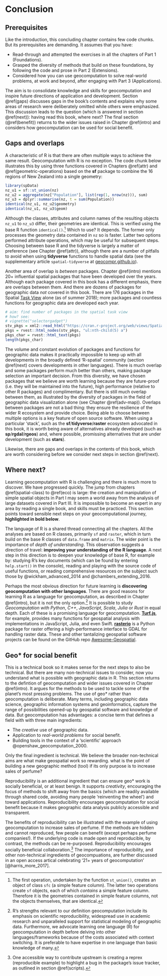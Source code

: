 # Conclusion {#conclusion}

## Prerequisites {-}

Like the introduction, this concluding chapter contains few code chunks.
But its prerequisites are demanding.
It assumes that you have:

- Read-through and attempted the exercises in all the chapters of Part 1 (Foundations).
- Grasped the diversity of methods that build on these foundations, by following the code and prose in Part 2 (Extensions).
- Considered how you can use geocomputation to solve real-world problems, at work and beyond, after engaging with Part 3 (Applications).

The aim is to consolidate knowledge and skills for geocomputation and inspire future directions of application and development.
<!-- Section \@ref(concepts) reviews the content covered in the previous chapters but at a high level. -->
<!-- Previous chapters focus on the details of packages, functions, and arguments needed for geocomputation with R. -->
<!-- This chapter focuses on concepts that recur throughout the book and how they may be useful. -->
Section \@ref(gaps) discusses gaps in the book's contents and explains why some areas of research were deliberately omitted while others were emphasized.
This discussion leads to the question (which is answered in section \@ref(next)): having read this book, where next?
The final section (\@ref(benefit)) returns to the wider issues raised in Chapter \@ref(intro) and considers how geocomputation can be used for social benefit.

<!-- Section \@ref(next) -->

<!-- ## Concepts for geocomputation {#concepts} -->

## Gaps and overlaps {#gaps}

A characteristic of R is that there are often multiple ways to achieve the same result.
Geocomputation with R is no exception.
The code chunk below illustrates this by using three functions covered in Chapters \@ref(attr) and \@ref(geometric-operations)
<!-- from 3 packages (**sf**, base R's **stats** and tidyverse's **dplyr**) -->
based on the **sf** package to combine the 16 regions of New Zealand into a single geometry:

```r
library(spData)
nz_u1 = sf::st_union(nz)
nz_u2 = aggregate(nz["Population"], list(rep(1, nrow(nz))), sum)
nz_u3 = dplyr::summarise(nz, t = sum(Population))
identical(nz_u1, nz_u2$geometry)
identical(nz_u1, nz_u3$geom)
```

Although the classes, attributes and column names of the resulting objects `nz_u1` to `nz_u3` differ, their geometries are identical.
This is verified using the base R function `identical()`.^[
The first operation, undertaken by the function `st_union()`, creates an object of class `sfc` (a simple feature column).
The latter two operations create `sf` objects, each of which *contains* a simple feature column.
Therefore it is the geometries contained in simple feature columns, not the objects themselves, that are identical.
]
Which to use?
It depends.
The former only processes the geometry data contained in `nz` so is faster.
Latter two options performed attribute operations, which may be useful for subsequent steps.
Choosing between base R and the tidyverse is largely a matter of preference (see Chapter \@ref(attr)), although there are a number of pitfalls to avoid when using **tidyverse** functions to handle spatial data (see the supplementary article `spatial-tidyverse` at [geocompr.github.io](https://geocompr.github.io/)).

Another area of overlap is *between* packages.
Chapter \@ref(intro) mentions 20+ influential spatial packages that have been developed over the years.
Although each package covered in this book has a different emphasis, there are overlaps between them.
And there are dozens of packages for geographic data *not* covered in this book.
There are 176 packages in the Spatial [Task View](https://cran.r-project.org/web/views/) alone (as of summer 2018); more packages and countless functions for geographic data are developed each year.

```r
# aim: find number of packages in the spatial task view
# how? see:
# vignette("selectorgadget")
stv_pkgs = xml2::read_html("https://cran.r-project.org/web/views/Spatial.html")
pkgs = rvest::html_nodes(stv_pkgs, "ul:nth-child(5) a")
pkgs_char = rvest::html_text(pkgs)
length(pkgs_char)
```

The volume and constant evolution of packages and functions for geographic data makes it practically impossible to keep up with all developments in the broadly defined 'R-spatial' community (section \@ref(next) covers developments in other languages).
There is much overlap and some packages perform much better than others, making package selection an important decision.
From this diversity, we have chosen packages that we believe are worth learning because they are future-proof (i.e. they will be maintained into the future), high performance (relative to other R packages) and complimentary.
But there is still much overlap between them, as illustrated by the diversity of packages in the field of geographic data visualization alone (see Chapter \@ref(adv-map)).
Overlaps between packages are not a bad thing: they ensure the resilience of the wider R ecosystem and provide choice.
Being able to choose between multiple options is a key feature of open source software.
When using a particular 'stack', such as the **sf**/**tidyverse**/**raster** ecosystem advocated in this book, it is worth being aware of alternatives already developed (such as **sp**/**rgdal**/**rgeos**) and, where possible, promissing alternatives that are under development (such as **stars**).

Likewise, there are gaps and overlaps in the contents of this book, which are worth considering before we consider next steps in section \@ref(next).

<!-- More than 15 years ago, before most of the packages used in this book had been developed,  -->

## Where next? {#next}

Learning geocomputation with R is challenging and there is much more to discover.
We have progressed quickly.
The jump from chapters \@ref(spatial-class) to \@ref(eco) is large:
the creation and manipulation of simple spatial objects in Part I may seem a world away from the analysis of large datasets covered in Part III.
It is impossible to become an expert in any area by reading a single book, and skills must be practiced.
This section points toward sensible next steps on your geocomputational journey, **highlighted in bold below**.
<!-- and ordered by difficulty, beginning with continue to improve your knowledge of R. -->

The language of R is a shared thread connecting all the chapters.
All the analyses are based on R classes, primarily `sf` and `raster`, which in turn build on the base R classes of `data.frame` and `matrix`.
The wider point is the importance of *depth of understanding*.
This observation suggests a direction of travel: **improving your understanding of the R language**.
A next step in this direction is to deepen your knowledge of base R, for example by: studying R's key documents (which can be found by entering `help.start()` in the console), reading and playing with the source code of useful functions, or reading comprehensive resources on the subject such those by @wickham_advanced_2014 and @chambers_extending_2016.
<!-- creating and querying simple spatial in Chapter \ref(spatial-class) -->
<!-- maybe we should add info about places to learn more r-spatial stuff (aka github, twitter, ...?)? -->

<!-- Many directions of travel could be taken after taking the geocomputational steps -->
Perhaps the most obvious direction for future learning is **discovering geocomputation with other languages**.
There are good reasons for learning R as a language for geocomputation, as described in Chapter \@ref(intro), but it is not the only option.^[
R's strengths relevant to our definition geocomputation include its emphasis on scientific reproducibility, widespread use in academic research and unparalleled support for statistical modeling of geographic data.
Furthermore, we advocate learning one language (R) for geocomputation in depth before delving into other languages/frameworks because of the costs associated with context switching.
It is preferable to have expertise in one language than basic knowledge of many.
]
It is possible to study *Geocomputation with Python*, *C++*, *JavaScript*, *Scala*, *Julia* or *Rust* in equal depth.
Each of these is a promising language for geocomputation.
[**Turf.js**](https://github.com/Turfjs/turf), for example, provides many functions for geospatial analysis with implementations in JavaScript, Julia, and even Swift.
[**rasterio**](https://github.com/mapbox/rasterio) is a Python package for raster offering a high-performance interface to GDAL for handling raster data.
These and other tantalizing geospatial software projects can be found on the GitHub repo [Awesome-Geospatial](https://github.com/sacridini/Awesome-Geospatial).

<!-- misc ideas: -->
<!-- - learning the geocomputation history (e.g. great papers by S. Openshaw) -->
<!-- - learning about new geocomputation methods (not implemented) -->
<!-- - reading about new non-spatial methods and be inspired (e.g. from fields of image analysis or geometry) -->
<!-- - combining methods from outside R with R -->
<!-- - creating new methods (reference to ch 10) -->

## Geo* for social benefit {#benefit}

This is a technical book so it makes sense for the next steps to also be technical.
But there are many non-technical issues to consider, now you understand what is possible with geographic data in R.
This section returns to the defintion of geocomputation and wider issues covered in Chapter \@ref(intro).
It argues for the methods to be used to tackle some of the planet's most pressing problems.
The use of geo* rather than geocomputation is deliberate.
Many terms, including geographic data science, geographic information systems and geoinformatics, capture the range of possibilities opened-up by geospatial software and knowledge of data.
But geocomputation has advantages: a concise term that defines a field with with three main ingredients:

- The *creative* use of geographic data.
- Application to *real-world problems* for social benefit.
- Building tools in the context of a 'scientific' approach @openshaw_geocomputation_2000.

Only the final ingredient is technical.
We believe the broader non-technical aims are what make geospatial work so rewarding.
what is the point of building a new geographic method (tool) if its only purpose is to increase sales of perfume?
<!-- BOOM! None. -->

<!-- A bit of a rapid jump to reproducibility, I suggest another paragraph goes before this one (RL) -->
Reproducibility is an additional ingredient that can ensure geo* work is socially beneficial, or at least benign.
It supports *creativity*, encouraging the focus of methods to shift away from the basics (which are readily available through shared code, avoiding many people 'reinventing the wheel') and toward applications.
<!-- that nobody has yet thought of. -->
Reproducibility encourages geocomputation for social benefit because it makes geographic data analysis publicly accessible and transparent.

The benefits of reproducibility can be illustrated with the example of using geocomputation to increase sales of perfume.
If the methods are hidden and cannot reproduced, few people can benefit (except perhaps perfume companies!).
If the underlying code is made open and reproducible, by contrast, the methods can be re-purposed.
Reproducibility encourages socially beneficial collaboration.^[
One accessible way to contribute upstream is creating a reprex (reproducible example) to highlight a bug in the package's issue tracker, as outlined in section \@ref(scripts).
]
The importance of reproducibility, and other non-technical ingredients of geocompuations, are further discussed in an open access artical celebrating '21+ years of geocomputation' [@harris_more_2017].

<!-- Like any worthwhile intellectual endeavor or nascent academic field, geocomputation is diverse and contested. -->
